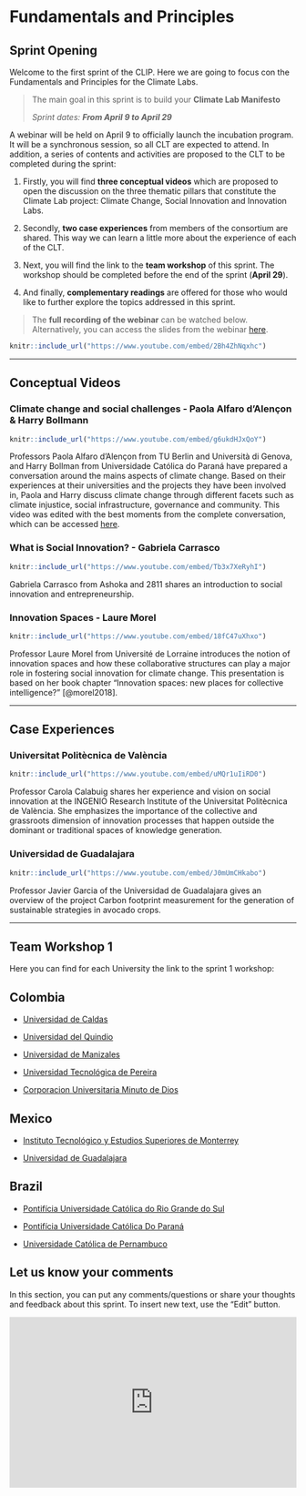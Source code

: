 # Fundamentals and Principles {#intro}

## Sprint Opening

Welcome to the first sprint of the CLIP. Here we are going to focus con the Fundamentals and Principles for the Climate Labs.

> The main goal in this sprint is to build your **Climate Lab Manifesto**
>
> *Sprint dates: **From April 9 to April 29***

A webinar will be held on April 9 to officially launch the incubation program. It will be a synchronous session, so all CLT are expected to attend. In addition, a series of contents and activities are proposed to the CLT to be completed during the sprint:

1.  Firstly, you will find **three conceptual videos** which are proposed to open the discussion on the three thematic pillars that constitute the Climate Lab project: Climate Change, Social Innovation and Innovation Labs.

2.  Secondly, **two case experiences** from members of the consortium are shared. This way we can learn a little more about the experience of each of the CLT.

3.  Next, you will find the link to the **team workshop** of this sprint. The workshop should be completed before the end of the sprint (**April 29**).

4.  And finally, **complementary readings** are offered for those who would like to further explore the topics addressed in this sprint.

> The **full recording of the webinar** can be watched below. Alternatively, you can access the slides from the webinar [here](https://drive.google.com/drive/u/1/folders/1aeVH7sDIUmUTPZkgh0VoBfL4tOBv1bks).

```r
knitr::include_url("https://www.youtube.com/embed/2Bh4ZhNqxhc")
```

------------------------------------------------------------------------

## Conceptual Videos

### Climate change and social challenges - Paola Alfaro d'Alençon & Harry Bollmann

```r
knitr::include_url("https://www.youtube.com/embed/g6ukdHJxQoY")
```

Professors Paola Alfaro d'Alençon from TU Berlin and Università di Genova, and Harry Bollman from Universidade Católica do Paraná have prepared a conversation around the mains aspects of climate change. Based on their experiences at their universities and the projects they have been involved in, Paola and Harry discuss climate change through different facets such as climate injustice, social infrastructure, governance and community. This video was edited with the best moments from the complete conversation, which can be accessed [here](https://www.youtube.com/embed/uO25jFtzatA).

### What is Social Innovation? - Gabriela Carrasco

```r
knitr::include_url("https://www.youtube.com/embed/Tb3x7XeRyhI")
```

Gabriela Carrasco from Ashoka and 2811 shares an introduction to social innovation and entrepreneurship.

### Innovation Spaces - Laure Morel

```r
knitr::include_url("https://www.youtube.com/embed/18fC47uXhxo")
```

Professor Laure Morel from Université de Lorraine introduces the notion of innovation spaces and how these collaborative structures can play a major role in fostering social innovation for climate change. This presentation is based on her book chapter "Innovation spaces: new places for collective intelligence?" [@morel2018].

------------------------------------------------------------------------

## Case Experiences

### Universitat Politècnica de València

```r
knitr::include_url("https://www.youtube.com/embed/uMQr1uIiRD0")
```

Professor Carola Calabuig shares her experience and vision on social innovation at the INGENIO Research Institute of the Universitat Politècnica de València. She emphasizes the importance of the collective and grassroots dimension of innovation processes that happen outside the dominant or traditional spaces of knowledge generation.

### Universidad de Guadalajara

```r
knitr::include_url("https://www.youtube.com/embed/J0mUmCHkabo")
```

Professor Javier Garcia of the Universidad de Guadalajara gives an overview of the project Carbon footprint measurement for the generation of sustainable strategies in avocado crops.

------------------------------------------------------------------------

## Team Workshop 1

Here you can find for each University the link to the sprint 1 workshop:

## Colombia {.unnumbered}

-   [Universidad de Caldas](https://app.mural.co/t/climatelabs8815/m/climatelabs8815/1616675648741/c2ce6b3dfa94dc38dbd1d84b626eb431b384b0ce)

-   [Universidad del Quindio](https://app.mural.co/t/climatelabs8815/m/climatelabs8815/1616675741457/f922ea23c9660f9a14ac1c91ff7e89b7d0b3d080)

-   [Universidad de Manizales](https://app.mural.co/t/climatelabs8815/m/climatelabs8815/1616675702123/dc11760127e13af1e59a5575681bda5cfe633597)

-   [Universidad Tecnológica de Pereira](https://app.mural.co/t/climatelabs8815/m/climatelabs8815/1616675755540/5bc719c6f778fd04d56cea49018abe9625f58f33)

-   [Corporacion Universitaria Minuto de Dios](https://app.mural.co/t/climatelabs8815/m/climatelabs8815/1616675729753/e52a7d6a35ef34d45facc76dd1954c84b6bb1899)

## Mexico {.unnumbered}

-   [Instituto Tecnológico y Estudios Superiores de Monterrey](https://app.mural.co/t/climatelabs8815/m/climatelabs8815/1616675559523/b7b4daa571c961a087610e1ee45d23656f4478e1)

-   [Universidad de Guadalajara](https://app.mural.co/t/climatelabs8815/m/climatelabs8815/1616675685168/778690af833bddde7f5defb515d485d9661f73ad)

## Brazil {.unnumbered}

-   [Pontifícia Universidade Católica do Rio Grande do Sul](https://app.mural.co/t/climatelabs8815/m/climatelabs8815/1616675651832/fd916ddfef68c5a40ea5bb79c4f0180341392bb8)

-   [Pontifícia Universidade Católica Do Paraná](https://app.mural.co/t/climatelabs8815/m/climatelabs8815/1616675588772/acac787fc9e21dc3995a307aff1cc2572f1422de)

-   [Universidade Católica de Pernambuco](https://app.mural.co/t/climatelabs8815/m/climatelabs8815/1616675715846/7d87fc7bf493a5877d434f08c408d16de43a94f7)

## Let us know your comments

In this section, you can put any comments/questions or share your thoughts and feedback about this sprint. To insert new text, use the "Edit" button.

<iframe width="100%" height="300" src="https://hackmd.io/@fabbiocrux/CLIP-sprint-I" frameborder="0">

</iframe>
